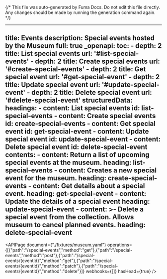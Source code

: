 {/*
  This file was auto-generated by Fuma Docs.
  Do not edit this file directly. Any changes should be made by running the generation command again.
*/}

---
title: Events
description: Special events hosted by the Museum
full: true
_openapi:
  toc:
    - depth: 2
      title: List special events
      url: '#list-special-events'
    - depth: 2
      title: Create special events
      url: '#create-special-events'
    - depth: 2
      title: Get special event
      url: '#get-special-event'
    - depth: 2
      title: Update special event
      url: '#update-special-event'
    - depth: 2
      title: Delete special event
      url: '#delete-special-event'
  structuredData:
    headings:
      - content: List special events
        id: list-special-events
      - content: Create special events
        id: create-special-events
      - content: Get special event
        id: get-special-event
      - content: Update special event
        id: update-special-event
      - content: Delete special event
        id: delete-special-event
    contents:
      - content: Return a list of upcoming special events at the museum.
        heading: list-special-events
      - content: Creates a new special event for the museum.
        heading: create-special-events
      - content: Get details about a special event.
        heading: get-special-event
      - content: Update the details of a special event
        heading: update-special-event
      - content: >-
          Delete a special event from the collection. Allows museum to cancel
          planned events.
        heading: delete-special-event
---

<APIPage document={"./fixtures/museum.yaml"} operations={[{"path":"/special-events","method":"get"},{"path":"/special-events","method":"post"},{"path":"/special-events/{eventId}","method":"get"},{"path":"/special-events/{eventId}","method":"patch"},{"path":"/special-events/{eventId}","method":"delete"}]} webhooks={[]} hasHead={true} />